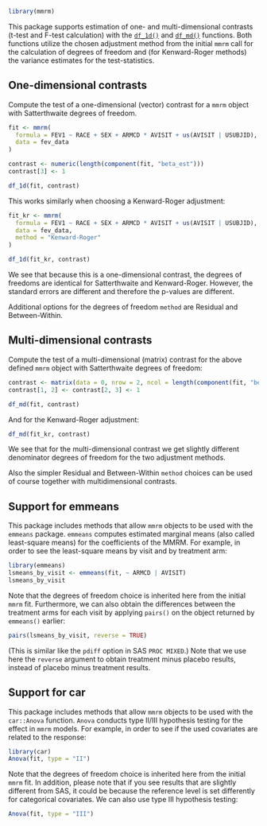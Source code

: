 ```r
library(mmrm)
```

This package supports estimation of one- and multi-dimensional contrasts
(t-test and F-test calculation) with the [`df_1d()`](https://openpharma.github.io/mmrm/main/reference/df_1d.html) and
[`df_md()`](https://openpharma.github.io/mmrm/main/reference/df_md.html) functions.
Both functions utilize the chosen adjustment method from the initial `mmrm` call
for the calculation of degrees of freedom and (for Kenward-Roger methods) the
variance estimates for the test-statistics.

## One-dimensional contrasts

Compute the test of a one-dimensional (vector) contrast for a `mmrm` object with
Satterthwaite degrees of freedom.

```r
fit <- mmrm(
  formula = FEV1 ~ RACE + SEX + ARMCD * AVISIT + us(AVISIT | USUBJID),
  data = fev_data
)

contrast <- numeric(length(component(fit, "beta_est")))
contrast[3] <- 1

df_1d(fit, contrast)
```

This works similarly when choosing a Kenward-Roger adjustment:

```r
fit_kr <- mmrm(
  formula = FEV1 ~ RACE + SEX + ARMCD * AVISIT + us(AVISIT | USUBJID),
  data = fev_data,
  method = "Kenward-Roger"
)

df_1d(fit_kr, contrast)
```

We see that because this is a one-dimensional contrast, the degrees of freedoms
are identical for Satterthwaite and Kenward-Roger. However, the standard errors
are different and therefore the p-values are different.

Additional options for the degrees of freedom `method` are Residual and Between-Within.

## Multi-dimensional contrasts

Compute the test of a multi-dimensional (matrix) contrast for the above defined
`mmrm` object with Satterthwaite degrees of freedom:

```r
contrast <- matrix(data = 0, nrow = 2, ncol = length(component(fit, "beta_est")))
contrast[1, 2] <- contrast[2, 3] <- 1

df_md(fit, contrast)
```

And for the Kenward-Roger adjustment:

```r
df_md(fit_kr, contrast)
```

We see that for the multi-dimensional contrast we get slightly different
denominator degrees of freedom for the two adjustment methods.

Also the simpler Residual and Between-Within `method` choices can be used of
course together with multidimensional contrasts.

## Support for emmeans

This package includes methods that allow `mmrm` objects to be used with the
`emmeans` package. `emmeans` computes estimated marginal means (also called
least-square means) for the coefficients of the MMRM. For example, in order
to see the least-square means by visit and by treatment arm:

```r
library(emmeans)
lsmeans_by_visit <- emmeans(fit, ~ ARMCD | AVISIT)
lsmeans_by_visit
```

Note that the degrees of freedom choice is inherited here from the initial `mmrm`
fit.
Furthermore, we can also obtain the differences between the treatment arms for each visit
by applying `pairs()` on the object returned by `emmeans()` earlier:

```r
pairs(lsmeans_by_visit, reverse = TRUE)
```

(This is similar like the `pdiff` option in SAS `PROC MIXED`.)
Note that we use here the `reverse` argument to obtain treatment minus
placebo results, instead of placebo minus treatment results.

## Support for car

This package includes methods that allow `mmrm` objects to be used with the
`car::Anova` function. `Anova` conducts type II/III hypothesis testing for
the effect in `mmrm` models. For example, in order to see if the used covariates
are related to the response:

```r
library(car)
Anova(fit, type = "II")
```

Note that the degrees of freedom choice is inherited here from the initial `mmrm`
fit.
In addition, please note that if you see results that are slightly different from SAS, it could be because the reference level is set differently for categorical covariates.
We can also use type III hypothesis testing:

```r
Anova(fit, type = "III")
```
